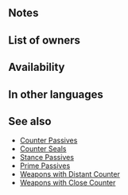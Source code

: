 {{Passive
|type=A
|name=Distant Stance
|exclusive=0
|canUseWeapon={{WeaponList|Close}}
|canUseMove={{MoveList|All}}
|properties=random_owner
|1name=Distant Stance
|1tagid=SID_遠反・明鏡の構え
|1cost=300
|1effect=Unit can counterattack regardless of foe's range. If foe initiates combat, grants Res+5 to unit during combat.
|1required=Distant Counter
}}
==Notes==
{{IfFoeInitiates}}
{{Combat boosts}}
==List of owners==
{{Skill Hero List}}
{{NoInheritHeroes}}

==Availability==
{{PassiveFocusList}}
{{PassiveDistributionList}}
{{PassiveCombatManualList}}
==In other languages==
{{OtherLanguages
|japanese=遠反・明鏡の構え
|german=Ferner Stand
|spanishEU=Postura lejana
|spanishLA=Postura lejana
|french=Posture distante
|italian=Posa lontana
|chineseTW=遠反・明鏡架勢
|portuguese=Postura distante
}}
==See also==
{{See also skills|cond=(Description LIKE '%counterattack regardless of%range%' AND SCategory!='Weapon') AND ((Exclusive='1' AND Name NOT LIKE '%+') OR SCategory='captain')}}
* [[Counter Passives]]
* [[Counter Seals]]
* [[Stance Passives]]
* [[Prime Passives]]
* [[Weapons with Distant Counter]]
* [[Weapons with Close Counter]]
{{Passives Navbox|A}}